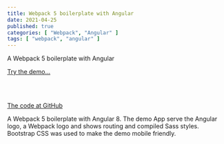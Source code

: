 ```yaml
---
title: Webpack 5 boilerplate with Angular
date: 2021-04-25
published: true
categories: [ "Webpack", "Angular" ]
tags: [ "webpack", "angular" ]
---
```



A Webpack 5 boilerplate with Angular

<a href="https://webpack5angular.persteenolsen.com/" target="_blank">Try the demo...</a>

<br /><br />

<a href="https://github.com/persteenolsen/webpack-5-angular-boilerplate" target="_blank">The code at GitHub</a>

A Webpack 5 boilerplate with Angular 8. The demo App serve the Angular logo, a Webpack logo and shows routing and compiled Sass styles. Bootstrap CSS was used to make the demo mobile friendly.
